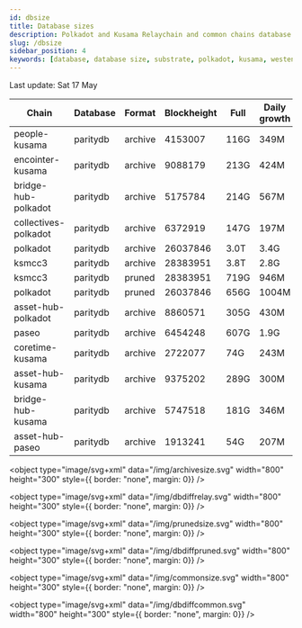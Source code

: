 ```yaml
---
id: dbsize
title: Database sizes
description: Polkadot and Kusama Relaychain and common chains database sizes
slug: /dbsize
sidebar_position: 4
keywords: [database, database size, substrate, polkadot, kusama, westend]
---
```



Last update: Sat 17 May

| Chain    | Database   | Format | Blockheight | Full         | Daily growth |
| ------------------------| ----------- | -------- | ------- | ---------- | ----- | 
| people-kusama | paritydb | archive | 4153007 | 116G | 349M |
| encointer-kusama | paritydb | archive | 9088179 | 213G | 424M |
| bridge-hub-polkadot | paritydb | archive | 5175784 | 214G | 567M |
| collectives-polkadot | paritydb | archive | 6372919 | 147G | 197M |
| polkadot | paritydb | archive | 26037846 | 3.0T | 3.4G |
| ksmcc3 | paritydb | archive | 28383951 | 3.8T | 2.8G |
| ksmcc3 | paritydb | pruned | 28383951 | 719G | 946M |
| polkadot | paritydb | pruned | 26037846 | 656G | 1004M |
| asset-hub-polkadot | paritydb | archive | 8860571 | 305G | 430M |
| paseo | paritydb | archive | 6454248 | 607G | 1.9G |
| coretime-kusama | paritydb | archive | 2722077 | 74G | 243M |
| asset-hub-kusama | paritydb | archive | 9375202 | 289G | 300M |
| bridge-hub-kusama | paritydb | archive | 5747518 | 181G | 346M |
| asset-hub-paseo | paritydb | archive | 1913241 | 54G | 207M |
<object type="image/svg+xml" data="/img/archivesize.svg" width="800" height="300" style={{ border: "none", margin: 0}} />

<object type="image/svg+xml" data="/img/dbdiffrelay.svg" width="800" height="300" style={{ border: "none", margin: 0}} />

<object type="image/svg+xml" data="/img/prunedsize.svg" width="800" height="300" style={{ border: "none", margin: 0}} />

<object type="image/svg+xml" data="/img/dbdiffpruned.svg" width="800" height="300" style={{ border: "none", margin: 0}} />

<object type="image/svg+xml" data="/img/commonsize.svg" width="800" height="300" style={{ border: "none", margin: 0}} />

<object type="image/svg+xml" data="/img/dbdiffcommon.svg" width="800" height="300" style={{ border: "none", margin: 0}} />
